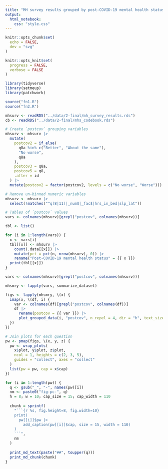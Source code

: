 ```yaml
---
title: "MH survey results grouped by post-COVID-19 mental health status"
output:
  html_notebook:
    css: "style.css"
---
```


```r
knitr::opts_chunk$set(
  echo = FALSE,
  dev = "svg"
)

knitr::opts_knit$set(
  progress = FALSE,
  verbose = FALSE
)
```

```r
library(tidyverse)
library(setmeup)
library(patchwork)
```

```r
source("fn1.R")
source("fn2.R")
```

```r
mhsurv <- readRDS("../data/2-final/mh_survey_results.rds")
cb <- readRDS("../data/2-final/mhs_codebook.rds")
```

```r
# Create `postcov` grouping variables
mhsurv <- mhsurv |>
  mutate(
    postcov2 = if_else(
      q8a %in% c("Better", "About the same"),
      "No worse",
      q8a
    ),
    postcov3 = q8a,
    postcov5 = q8,
    .after = id
  ) |>
  mutate(postcov2 = factor(postcov2, levels = c("No worse", "Worse")))
```

```r
# Remove un-binned numeric variables
mhsurv <- mhsurv |>
  select(!matches("^q(8|11)|_num$|_fac$|hrs_in_bed|slp_lat"))
```

```r
# Tables of `postcov` values
vars <- colnames(mhsurv)[grepl("postcov", colnames(mhsurv))]

tbl <- list()

for (i in 1:length(vars)) {
  x <- vars[i]
  tbl[[x]] <- mhsurv |>
    count(.data[[x]]) |>
    mutate(pct = pct(n, nrow(mhsurv), 0)) |>
    rename("Post-COVID-19 mental health status" = {{ x }})
  print(tbl[[x]])
}
```

```r
vars <- colnames(mhsurv)[grepl("postcov", colnames(mhsurv))]

mhsmry <- lapply(vars, summarize_dataset)
```

```r
figs <- lapply(mhsmry, \(x) {
  imap(x, \(df, i) {
    var <- colnames(df)[grepl("postcov", colnames(df))]
    df |>
      rename(postcov = {{ var }}) |>
      plot_grouped_data(i, "postcov", n_repel = 4, dir = "h", text_size = 16)
  })
})
```

```r
# Join plots for each question
pw <- pmap(figs, \(x, y, z) {
  pw <- wrap_plots(
    x$plot, y$plot, z$plot,
    ncol = 1, heights = c(2, 3, 5),
    guides = "collect", axes = "collect"
  )
  list(pw = pw, cap = x$cap)
})
```

```r
for (i in 1:length(pw)) {
  q <- gsub("_", "-", names(pw)[i])
  nm <- paste0("fig-pc-", q)
  h = 8; w = 10; cap_size = 15; cap_width = 110
  
  chunk = sprintf(
    "```{r %s, fig.height=8, fig.width=10}
    print(
      pw[[i]]$pw |>
        add_caption(pw[[i]]$cap, size = 15, width = 110)
    )
    ```",
    nm
  )
  
  print_md_text(paste("##", toupper(q)))
  print_md_chunk(chunk)
}
```
